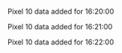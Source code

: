 Pixel 10 data added for 16:20:00

Pixel 10 data added for 16:21:00

Pixel 10 data added for 16:22:00

